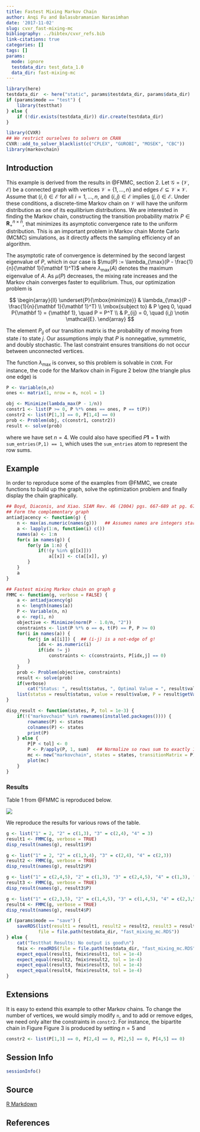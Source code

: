 ```yaml
---
title: Fastest Mixing Markov Chain
author: Anqi Fu and Balasubramanian Narasimhan
date: '2017-11-02'
slug: cvxr_fast-mixing-mc
bibliography: ../bibtex/cvxr_refs.bib
link-citations: true
categories: []
tags: []
params:
  mode: ignore
  testdata_dir: test_data_1.0
  data_dir: fast-mixing-mc
---
```


```r
library(here)
testdata_dir  <- here("static", params$testdata_dir, params$data_dir) 
if (params$mode == "test") {
    library(testthat)
} else {
    if (!dir.exists(testdata_dir)) dir.create(testdata_dir)
}
```

```r
library(CVXR)
## We restrict ourselves to solvers on CRAN
CVXR::add_to_solver_blacklist(c("CPLEX", "GUROBI", "MOSEK", "CBC"))
library(markovchain)
```

## Introduction

This example is derived from the results in @FMMC, section 2. Let
$\mathcal{G} = (\mathcal{V}, \mathcal{E})$ be a connected graph with
vertices $\mathcal{V} = \{1,\ldots,n\}$ and edges
$\mathcal{E} \subseteq \mathcal{V} \times \mathcal{V}$. Assume that
$(i,i) \in \mathcal{E}$ for all $i = 1,\ldots,n$, and
$(i,j) \in \mathcal{E}$ implies $(j,i) \in \mathcal{E}$. Under these
conditions, a discrete-time Markov chain on $\mathcal{V}$ will have
the uniform distribution as one of its equilibrium distributions. We
are interested in finding the Markov chain, \ie constructing the
transition probability matrix $P \in {\mathbf R}_+^{n \times n}$, that
minimizes its asymptotic convergence rate to the uniform
distribution. This is an important problem in Markov chain Monte Carlo
(MCMC) simulations, as it directly affects the sampling efficiency of
an algorithm.

The asymptotic rate of convergence is determined by the second largest
eigenvalue of $P$, which in our case is
$\mu(P) := \lambda_{\max}(P - \frac{1}{n}{\mathbf 1}{\mathbf 1}^T)$ where
$\lambda_{\max}(A)$ denotes the maximum eigenvalue of $A$. As $\mu(P)$
decreases, the mixing rate increases and the Markov chain converges
faster to equilibrium. Thus, our optimization problem is

$$
\begin{array}{ll}
\underset{P}{\mbox{minimize}} & \lambda_{\max}(P - \frac{1}{n}{\mathbf 1}{\mathbf 1}^T) \\
\mbox{subject to} & P \geq 0, \quad P{\mathbf 1} = {\mathbf 1}, \quad P = P^T \\
& P_{ij} = 0, \quad (i,j) \notin \mathcal{E}.
\end{array}
$$

The element $P_{ij}$ of our transition matrix is the probability of
moving from state $i$ to state $j$. Our assumptions imply that $P$ is
nonnegative, symmetric, and doubly stochastic. The last constraint
ensures transitions do not occur between unconnected vertices.

The function $\lambda_{\max}$ is convex, so this problem is solvable
in `CVXR`. For instance, the code for the Markov chain in Figure 2
below (the triangle plus one edge) is

```r
P <- Variable(n,n)
ones <- matrix(1, nrow = n, ncol = 1)

obj <- Minimize(lambda_max(P - 1/n))
constr1 <- list(P >= 0, P %*% ones == ones, P == t(P))
constr2 <- list(P[1,3] == 0, P[1,4] == 0)
prob <- Problem(obj, c(constr1, constr2))
result <- solve(prob)
```
where we have set $n = 4$. We could also have specified $P{\mathbf 1} =
{\mathbf 1}$ with `sum_entries(P,1) == 1`, which uses the
`sum_entries` atom to represent the row sums.

## Example

In order to reproduce some of the examples from @FMMC, we create
functions to build up the graph, solve the optimization problem and
finally display the chain graphically. 

```r
## Boyd, Diaconis, and Xiao. SIAM Rev. 46 (2004) pgs. 667-689 at pg. 672
## Form the complementary graph
antiadjacency <- function(g) {
    n <- max(as.numeric(names(g)))   ## Assumes names are integers starting from 1
    a <- lapply(1:n, function(i) c())
    names(a) <- 1:n
    for(x in names(g)) {
        for(y in 1:n) {
            if(!(y %in% g[[x]]))
                a[[x]] <- c(a[[x]], y)
        }
    }
    a
}

## Fastest mixing Markov chain on graph g
FMMC <- function(g, verbose = FALSE) {
    a <- antiadjacency(g)
    n <- length(names(a))
    P <- Variable(n, n)
    o <- rep(1, n)
    objective <- Minimize(norm(P - 1.0/n, "2"))
    constraints <- list(P %*% o == o, t(P) == P, P >= 0)
    for(i in names(a)) {
        for(j in a[[i]]) {  ## (i-j) is a not-edge of g!
            idx <- as.numeric(i)
            if(idx != j)
                constraints <- c(constraints, P[idx,j] == 0)
        }
    }
    prob <- Problem(objective, constraints)
    result <- solve(prob)
    if(verbose)
        cat("Status: ", result$status, ", Optimal Value = ", result$value, ", Solver = ", result$solver)
    list(status = result$status, value = result$value, P = result$getValue(P))
}

disp_result <- function(states, P, tol = 1e-3) {
    if(!("markovchain" %in% rownames(installed.packages()))) {
        rownames(P) <- states
        colnames(P) <- states
        print(P)
    } else {
        P[P < tol] <- 0
        P <- P/apply(P, 1, sum)   ## Normalize so rows sum to exactly 1
        mc <- new("markovchain", states = states, transitionMatrix = P)
        plot(mc)
    }
}
```


### Results

Table 1 from @FMMC is reproduced below. 

![](../../../img/fmmc/table1.png)



We reproduce the results for various rows of the table.

```r
g <- list("1" = 2, "2" = c(1,3), "3" = c(2,4), "4" = 3)
result1 <- FMMC(g, verbose = TRUE)
disp_result(names(g), result1$P)
```

```r
g <- list("1" = 2, "2" = c(1,3,4), "3" = c(2,4), "4" = c(2,3))
result2 <- FMMC(g, verbose = TRUE)
disp_result(names(g), result2$P)
```

```r
g <- list("1" = c(2,4,5), "2" = c(1,3), "3" = c(2,4,5), "4" = c(1,3), "5" = c(1,3))
result3 <- FMMC(g, verbose = TRUE)
disp_result(names(g), result3$P)
```

```r
g <- list("1" = c(2,3,5), "2" = c(1,4,5), "3" = c(1,4,5), "4" = c(2,3,5), "5" = c(1,2,3,4,5))
result4 <- FMMC(g, verbose = TRUE)
disp_result(names(g), result4$P)
```

```r
if (params$mode == "save") {
    saveRDS(list(result1 = result1, result2 = result2, result3 = result3, result4 = result4),
            file = file.path(testdata_dir, "fast_mixing_mc.RDS"))
} else {
    cat("Testthat Results: No output is good\n")
    fmix <- readRDS(file = file.path(testdata_dir, "fast_mixing_mc.RDS"))
    expect_equal(result1, fmix$result1, tol = 1e-4)
    expect_equal(result2, fmix$result2, tol = 1e-4)
    expect_equal(result3, fmix$result3, tol = 1e-4)
    expect_equal(result4, fmix$result4, tol = 1e-4)
}
```


## Extensions

It is easy to extend this example to other Markov chains. To change
the number of vertices, we would simply modify `n`, and to add or
remove edges, we need only alter the constraints in `constr2`. For
instance, the bipartite chain in Figure Figure 3 is produced by
setting $n = 5$ and

```r
constr2 <- list(P[1,3] == 0, P[2,4] == 0, P[2,5] == 0, P[4,5] == 0)
```

## Session Info

```r
sessionInfo()
```

## Source

[R Markdown](https://github.com/bnaras/cvxr_docs/blob/master/content/cvxr_examples/fast_mixing_mc.Rmd)


## References
